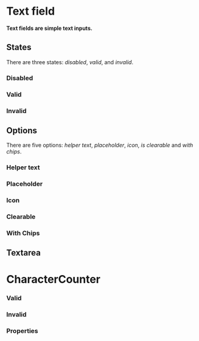 # Text field

**Text fields are simple text inputs.**

<DemoBlock demo="default" withThemeSwitcher />

## States

There are three states: _disabled_, _valid_, and _invalid_.

### Disabled

<DemoBlock demo="disabled" withThemeSwitcher />

### Valid

<DemoBlock demo="valid" withThemeSwitcher />

### Invalid

<DemoBlock demo="invalid" withThemeSwitcher />

## Options

There are five options: _helper text_, _placeholder_, _icon_, _is clearable_ and _with chips_.

### Helper text

<DemoBlock demo="helper" withThemeSwitcher />

### Placeholder

<DemoBlock demo="placeholder" withThemeSwitcher />

### Icon

<DemoBlock demo="icon" withThemeSwitcher />

### Clearable

<DemoBlock demo="clearable" withThemeSwitcher />

### With Chips

<DemoBlock demo="with-chips" withThemeSwitcher />

## Textarea

<DemoBlock demo="text-area" withThemeSwitcher />

# CharacterCounter

<DemoBlock demo="character-counter" withThemeSwitcher />

### Valid

<DemoBlock demo="text-area-valid" withThemeSwitcher />

### Invalid

<DemoBlock demo="text-area-invalid" withThemeSwitcher />

### Properties

<PropTable component="TextField" />
